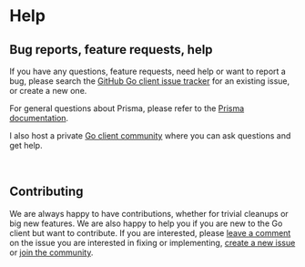 
# Help

## Bug reports, feature requests, help

If you have any questions, feature requests, need help or want to report a bug, please search the [GitHub Go client issue tracker](https://github.com/steebchen/prisma-client-go/issues) for an existing issue, or create a new one.

For general questions about Prisma, please refer to the [Prisma documentation](https://www.prisma.io/docs/).

I also host a private [Go client community](community) where you can ask questions and get help.

<br/>

<Cards className="flex flex-wrap">
  <Cards.Card
    href="https://github.com/steebchen/prisma-client-go/issues"
    target="_blank"
    icon={''}
    title={'GitHub issue tracker'}
    arrow={true}
  />
  <Cards.Card
    href="community"
    icon={''}
    title={'Go client Community'}
    arrow={true}
  />
  <Cards.Card
    href="https://www.prisma.io/docs/"
    target="_blank"
    icon={''}
    title={'Prisma Core docs'}
    arrow={true}
  />
</Cards>

## Contributing

We are always happy to have contributions, whether for trivial cleanups or big new features. We are also happy to help you if you are new to the Go client but want to contribute. If you are interested, please [leave a comment](https://github.com/steebchen/prisma-client-go/issues) on the issue you are interested in fixing or implementing, [create a new issue](https://github.com/steebchen/prisma-client-go/issues/new) or [join the community](community).
